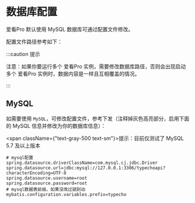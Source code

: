 # 数据库配置

爱看Pro 默认使用 MySQL 数据库可通过配置文件修改。

配置文件路径参考如下：

:::caution 提示

注意：如果你要运行多个 爱看Pro 实例，需要修改数据库路径，否则会出现启动多个 爱看Pro 实例时，数据内容是一样且互相覆盖的情况。

:::

## MySQL

如需要使用 `MySQL`，可修改配置文件，参考下发（注释掉灰色高亮部分，启用下面的 MySQL 信息并修改为你的数据库信息）：

<span className={"text-gray-500 text-sm"}>提示：目前仅测试了 MySQL 5.7 及以上版本</span>
```
# mysql配置
spring.datasource.driverClassName=com.mysql.cj.jdbc.Driver
spring.datasource.url=jdbc:mysql://127.0.0.1:3306/typechoapi?characterEncoding=UTF-8
spring.datasource.username=root
spring.datasource.password=root
# mysql数据表前缀，如果没改过就别动
mybatis.configuration.variables.prefix=typecho
```
